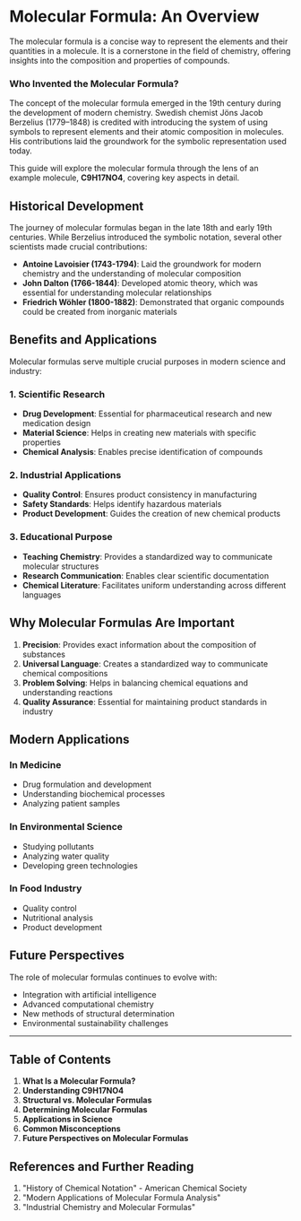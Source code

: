 # Molecular Formula: An Overview

The molecular formula is a concise way to represent the elements and their quantities in a molecule. It is a cornerstone in the field of chemistry, offering insights into the composition and properties of compounds.

### Who Invented the Molecular Formula?
The concept of the molecular formula emerged in the 19th century during the development of modern chemistry. Swedish chemist Jöns Jacob Berzelius (1779–1848) is credited with introducing the system of using symbols to represent elements and their atomic composition in molecules. His contributions laid the groundwork for the symbolic representation used today.

This guide will explore the molecular formula through the lens of an example molecule, **C9H17NO4**, covering key aspects in detail.

## Historical Development

The journey of molecular formulas began in the late 18th and early 19th centuries. While Berzelius introduced the symbolic notation, several other scientists made crucial contributions:

- **Antoine Lavoisier (1743-1794)**: Laid the groundwork for modern chemistry and the understanding of molecular composition
- **John Dalton (1766-1844)**: Developed atomic theory, which was essential for understanding molecular relationships
- **Friedrich Wöhler (1800-1882)**: Demonstrated that organic compounds could be created from inorganic materials

## Benefits and Applications

Molecular formulas serve multiple crucial purposes in modern science and industry:

### 1. Scientific Research
- **Drug Development**: Essential for pharmaceutical research and new medication design
- **Material Science**: Helps in creating new materials with specific properties
- **Chemical Analysis**: Enables precise identification of compounds

### 2. Industrial Applications
- **Quality Control**: Ensures product consistency in manufacturing
- **Safety Standards**: Helps identify hazardous materials
- **Product Development**: Guides the creation of new chemical products

### 3. Educational Purpose
- **Teaching Chemistry**: Provides a standardized way to communicate molecular structures
- **Research Communication**: Enables clear scientific documentation
- **Chemical Literature**: Facilitates uniform understanding across different languages

## Why Molecular Formulas Are Important

1. **Precision**: Provides exact information about the composition of substances
2. **Universal Language**: Creates a standardized way to communicate chemical compositions
3. **Problem Solving**: Helps in balancing chemical equations and understanding reactions
4. **Quality Assurance**: Essential for maintaining product standards in industry

## Modern Applications

### In Medicine
- Drug formulation and development
- Understanding biochemical processes
- Analyzing patient samples

### In Environmental Science
- Studying pollutants
- Analyzing water quality
- Developing green technologies

### In Food Industry
- Quality control
- Nutritional analysis
- Product development

## Future Perspectives

The role of molecular formulas continues to evolve with:
- Integration with artificial intelligence
- Advanced computational chemistry
- New methods of structural determination
- Environmental sustainability challenges

---

## Table of Contents
1. **What Is a Molecular Formula?**
2. **Understanding C9H17NO4**
3. **Structural vs. Molecular Formulas**
4. **Determining Molecular Formulas**
5. **Applications in Science**
6. **Common Misconceptions**
7. **Future Perspectives on Molecular Formulas**

## References and Further Reading

1. "History of Chemical Notation" - American Chemical Society
2. "Modern Applications of Molecular Formula Analysis"
3. "Industrial Chemistry and Molecular Formulas"
